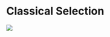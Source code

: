 # Classical Selection {.imageChapter}

<div class="chapter_image"><img src="chapter_images/ch_red_fish.jpg"></div>
